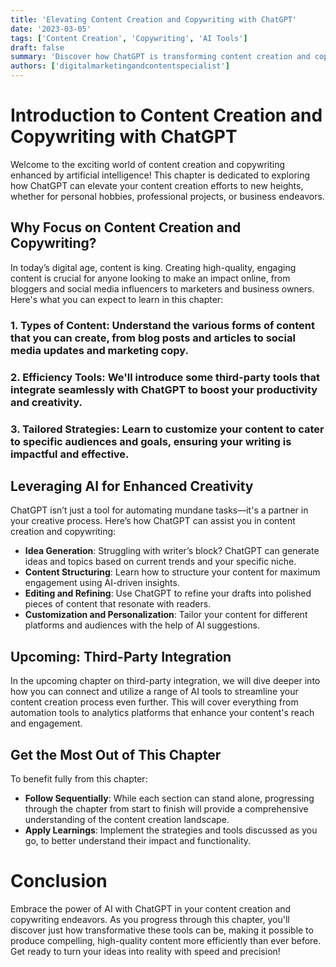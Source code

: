 ```yaml
---
title: 'Elevating Content Creation and Copywriting with ChatGPT'
date: '2023-03-05'
tags: ['Content Creation', 'Copywriting', 'AI Tools']
draft: false
summary: 'Discover how ChatGPT is transforming content creation and copywriting, making it faster, more efficient, and tailored to your professional needs.'
authors: ['digitalmarketingandcontentspecialist']
---
```


# Introduction to Content Creation and Copywriting with ChatGPT

Welcome to the exciting world of content creation and copywriting enhanced by artificial intelligence! This chapter is dedicated to exploring how ChatGPT can elevate your content creation efforts to new heights, whether for personal hobbies, professional projects, or business endeavors.

## Why Focus on Content Creation and Copywriting?

In today’s digital age, content is king. Creating high-quality, engaging content is crucial for anyone looking to make an impact online, from bloggers and social media influencers to marketers and business owners. Here's what you can expect to learn in this chapter:

### 1. **Types of Content**: Understand the various forms of content that you can create, from blog posts and articles to social media updates and marketing copy.

### 2. **Efficiency Tools**: We'll introduce some third-party tools that integrate seamlessly with ChatGPT to boost your productivity and creativity.

### 3. **Tailored Strategies**: Learn to customize your content to cater to specific audiences and goals, ensuring your writing is impactful and effective.

## Leveraging AI for Enhanced Creativity

ChatGPT isn’t just a tool for automating mundane tasks—it's a partner in your creative process. Here’s how ChatGPT can assist you in content creation and copywriting:

- **Idea Generation**: Struggling with writer’s block? ChatGPT can generate ideas and topics based on current trends and your specific niche.
- **Content Structuring**: Learn how to structure your content for maximum engagement using AI-driven insights.
- **Editing and Refining**: Use ChatGPT to refine your drafts into polished pieces of content that resonate with readers.
- **Customization and Personalization**: Tailor your content for different platforms and audiences with the help of AI suggestions.

## Upcoming: Third-Party Integration

In the upcoming chapter on third-party integration, we will dive deeper into how you can connect and utilize a range of AI tools to streamline your content creation process even further. This will cover everything from automation tools to analytics platforms that enhance your content's reach and engagement.

## Get the Most Out of This Chapter

To benefit fully from this chapter:
- **Follow Sequentially**: While each section can stand alone, progressing through the chapter from start to finish will provide a comprehensive understanding of the content creation landscape.
- **Apply Learnings**: Implement the strategies and tools discussed as you go, to better understand their impact and functionality.

# Conclusion

Embrace the power of AI with ChatGPT in your content creation and copywriting endeavors. As you progress through this chapter, you'll discover just how transformative these tools can be, making it possible to produce compelling, high-quality content more efficiently than ever before. Get ready to turn your ideas into reality with speed and precision!
